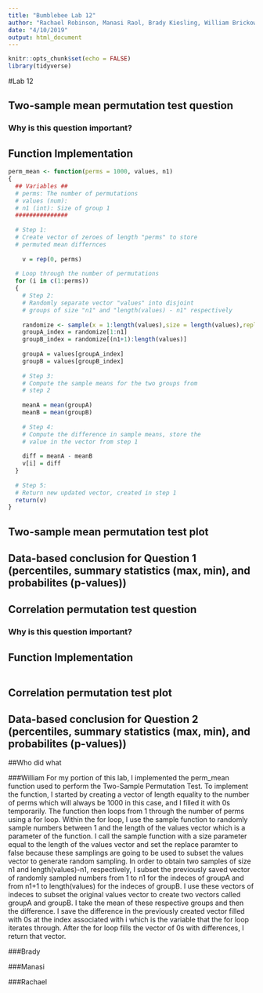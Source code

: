 ```yaml
---
title: "Bumblebee Lab 12"
author: "Rachael Robinson, Manasi Raol, Brady Kiesling, William Brickowski"
date: "4/10/2019"
output: html_document
---
```


```r
knitr::opts_chunk$set(echo = FALSE)
library(tidyverse)
```

#Lab 12


## Two-sample mean permutation test question

### Why is this question important?

## Function Implementation 
```r
perm_mean <- function(perms = 1000, values, n1)
{
  ## Variables ##
  # perms: The number of permutations 
  # values (num): 
  # n1 (int): Size of group 1
  ###############
  
  # Step 1:
  # Create vector of zeroes of length "perms" to store
  # permuted mean differnces
    
    v = rep(0, perms)
  
  # Loop through the number of permutations
  for (i in c(1:perms))
  {
    # Step 2:
    # Randomly separate vector "values" into disjoint 
    # groups of size "n1" and "length(values) - n1" respectively
    
    randomize <- sample(x = 1:length(values),size = length(values),replace = FALSE)
    groupA_index = randomize[1:n1]
    groupB_index = randomize[(n1+1):length(values)]
      
    groupA = values[groupA_index]
    groupB = values[groupB_index]
      
    # Step 3:
    # Compute the sample means for the two groups from 
    # step 2
      
    meanA = mean(groupA)
    meanB = mean(groupB)
    
    # Step 4: 
    # Compute the difference in sample means, store the
    # value in the vector from step 1
    
    diff = meanA - meanB
    v[i] = diff
  }
  
  # Step 5:
  # Return new updated vector, created in step 1
  return(v)
}
```

## Two-sample mean permutation test plot

## Data-based conclusion for Question 1 (percentiles, summary statistics (max, min), and probabilites (p-values))




## Correlation permutation test question

### Why is this question important?

## Function Implementation 
```r

```

## Correlation permutation test plot

## Data-based conclusion for Question 2 (percentiles, summary statistics (max, min), and probabilites (p-values))






##Who did what


###William
For my portion of this lab, I implemented the perm_mean function used to perform the Two-Sample Permutation Test. To implement the function, I started by creating a vector of length equality to the number of perms which will always be 1000 in this case, and I filled it with 0s temporarily. The function then loops from 1 through the number of perms using a for loop. Within the for loop, I use the sample function to randomly sample numbers between 1 and the length of the values vector which is a parameter of the function. I call the sample function with a size parameter equal to the length of the values vector and set the replace paramter to false because these samplings are going to be used to subset the values vector to generate random sampling. In order to obtain two samples of size n1 and length(values)-n1, respectively, I subset the previously saved vector of randomly sampled numbers from 1 to n1 for the indeces of groupA and from n1+1 to length(values) for the indeces of groupB. I use these vectors of indeces to subset the original values vector to create two vectors called groupA and groupB. I take the mean of these respective groups and then the difference. I save the difference in the previously created vector filled with 0s at the index associated with i which is the variable that the for loop iterates through. After the for loop fills the vector of 0s with differences, I return that vector.


###Brady


###Manasi


###Rachael

